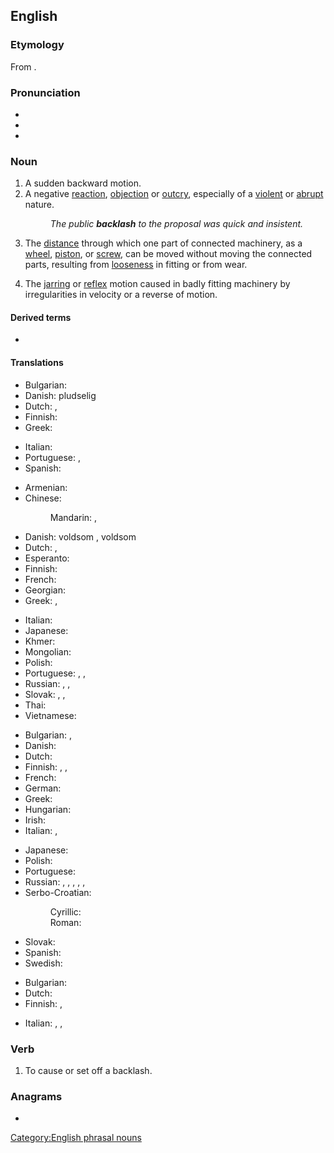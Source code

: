 ==English==
{{wikipedia|dab=backlash (disambiguation)|backlash}}

===Etymology===
From {{compound|en|back|lash}}.

===Pronunciation===
* {{IPA|en|/ˈbækˌlæʃ/}}
* {{audio|en|en-us-backlash.ogg|Audio (US)}}
* {{rhymes|en|æʃ}}

===Noun===
{{en-noun|~|es}}

# A sudden backward motion.
# A negative [[reaction]], [[objection]] or [[outcry]], especially of a [[violent]] or [[abrupt]] nature.
#: ''The public '''backlash''' to the proposal was quick and insistent.''
# {{lb|en|mechanics}} The [[distance]] through which one part of connected machinery, as a [[wheel]], [[piston]], or [[screw]], can be moved without moving the connected parts, resulting from [[loose]]ness in fitting or from wear.
# The [[jarring]] or [[reflex]] motion caused in badly fitting machinery by irregularities in velocity or a reverse of motion.

====Derived terms====
* {{l|en|techlash}}

====Translations====
{{trans-top|sudden backward motion}}
* Bulgarian: {{t+|bg|ритане}}
* Danish: pludselig {{t+|da|reaktion|c}}
* Dutch: {{t+|nl|tegenstroom}}, {{t+|nl|verzet}}
* Finnish: {{t|fi|takapotku}}
* Greek: {{t+|el|αντίδραση|f}}
{{trans-mid}}
* Italian: {{t+|it|reazione|f}}
* Portuguese: {{t+|pt|coice|m}}, {{t+|pt|reação|f}}
* Spanish: {{t+|es|reacción|m}}
{{trans-bottom}}

{{trans-top|violent or abrubt reaction}}
* Armenian: {{t-needed|hy}}
* Chinese:
*: Mandarin: {{t+|cmn|反彈|sc=Hani}}, {{t+|cmn|反弹|tr=fǎntán|sc=Hani}}
* Danish: voldsom {{t+|da|reaktion|c}}, voldsom {{t|da|protestreaktion|c}}
* Dutch: {{t+|nl|tegenstroom}}, {{t+|nl|verzet}}
* Esperanto: {{t|eo|protestreago}}
* Finnish: {{t+|fi|vastareaktio}}
* French: {{t+|fr|retour de bâton|m}}
* Georgian: {{t-needed|ka}}
* Greek: {{t+|el|αντίκτυπος|m}}, {{t+|el|εξέγερση|f}}
{{trans-mid}}
* Italian: {{t+|it|contraccolpo}}
* Japanese: {{t|ja|バックラッシュ|tr=bakkurasshu|sc=Jpan}}
* Khmer: {{t-needed|km}}
* Mongolian: {{t-needed|mn}}
* Polish: {{t+|pl|sprzeciw|m}}
* Portuguese: {{t+|pt|comoção|f}}, {{t+|pt|revolta|f}}, {{t+|pt|motim|m}}
* Russian: {{qualifier|обра́тная}} {{t+|ru|реа́кция|f}}, {{t+|ru|ответка|f}} {{qualifier|slang}}, {{t+|ru|отпор|m}}
* Slovak: {{t|sk|negatívna odozva|f}}, {{t|sk|silná reakcia}}, {{t|sk|veľký odpor|m}}
* Thai: {{t-needed|th}}
* Vietnamese: {{t-needed|vi}}
{{trans-bottom}}

{{trans-top|mechanical: distance of free movement between connected parts}}
* Bulgarian: {{t+|bg|луфт}}, {{t+|bg|хлабина}}
* Danish: {{t|da|spil|n}}
* Dutch: {{t+|nl|speling}}
* Finnish: {{t|fi|välys}}, {{t|fi|klappi}}, {{t+|fi|löysä}}
* French: {{t+|fr|jeu|m}}
* German: {{t+|de|Spiel|n}}
* Greek: {{t+|el|διάκενο|n}}
* Hungarian: {{t|hu|holtjáték}}
* Irish: {{t|ga|ligean|m}}
* Italian: {{t+|it|gioco}}, {{t+|it|passo|m}}
{{trans-mid}}
* Japanese: {{t|ja|バックラッシュ|tr=bakkurasshu|sc=Jpan}}
* Polish: {{t+|pl|luz|m}}
* Portuguese: {{t+|pt|jogo|m}}
* Russian: {{t|ru|мёртвый ход|m}}, {{t+|ru|люфт|m}}, {{t+|ru|зазо́р|m}}, {{t+|ru|люфт|m}}, {{t+|ru|зазо́р|m}}, {{t+|ru|свобо́дный ход|m}}
* Serbo-Croatian:
*: Cyrillic: {{t|sh|зазор|m}}
*: Roman: {{t+|sh|zazor}}
* Slovak: {{t|sk|vôľa|f}}
* Spanish: {{t+|es|juego|m}}
* Swedish: {{t+|sv|spel|n}}
{{trans-bottom}}

{{trans-top|jarring motion in badly fitting machinery}}
* Bulgarian: {{t+|bg|биене|n}}
* Dutch: {{t+|nl|speling}}
* Finnish: {{t|fi|välys}}, {{t|fi|klappi}}
{{trans-mid}}
* Italian: {{t|it|scuotimento|m}}, {{t|it|stridore|m}}, {{t+|it|dissonanza|f}}
{{trans-bottom}}

===Verb===
{{en-verb|backlashes|backlashing|backlashed}}

# To cause or set off a backlash.
#: {{rfquote-sense|en}}

===Anagrams===
* {{anagrams|en|a=aabchkls|black ash}}

[[Category:English phrasal nouns]]
